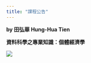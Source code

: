 ---
title: "課程公告"
---

**by 田弘華 Hung-Hua Tien**

**資料科學之專業知識：個體經濟學**

![](./pictures/skills.png)
